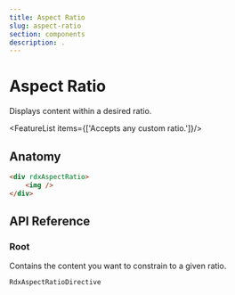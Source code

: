 ```yaml
---
title: Aspect Ratio
slug: aspect-ratio
section: components
description: .
---
```


# Aspect Ratio
<Description>Displays content within a desired ratio.</Description>

<ComponentPreview name="aspect-ratio" file="aspect-ratio-demo" />

<FeatureList items={['Accepts any custom ratio.']}/>

## Anatomy

```html
<div rdxAspectRatio>
    <img />
</div>
```

## API Reference

### Root
Contains the content you want to constrain to a given ratio.

`RdxAspectRatioDirective`
<PropsTable name="RdxAspectRatioDirective" />
